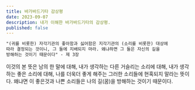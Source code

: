 ```yaml
---
title: 바가바드기타 감상평
date: 2023-09-07
description: 내가 이해한 바가바드기타의 감상평.
published: false
---
```


```markdown
"(귀를 비롯한) 자각기관의 좋아함과 싫어함은 지각기관의 (소리를 비롯한) 대상에
따라 결정되는 것이니, 그 둘에 지배되지 마라. 왜냐하면 그 둘은 자신의 길을
방해하는 것이기 때문이다" - 제 3장
```

이것의 본 뜻은 남의 한 말에 대해, 내가 생각하는 다른 거슬리는 소리에 대해, 내가 생각하는 좋은 소리에 대해, 나를 더욱더 좋게 해주는 그러한 소리들에
현혹되지 말라는 뜻이다. 왜냐면 이 좋은것과 나쁜 소리들은 나의 길(꿈)을 방해하는 것이기 때문이다.
